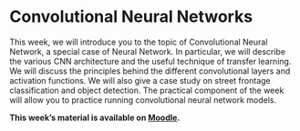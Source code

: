 # Convolutional Neural Networks
This week, we will introduce you to the topic of Convolutional Neural Network, a special case of Neural Network. In particular, we will describe the various CNN architecture and the useful technique of transfer learning. We will discuss the principles behind the different convolutional layers and activation functions. We will also give a case study on street frontage classification and object detection. The practical component of the week will allow you to practice running convolutional neural network models.

<div class="note">
**This week's material is available on [Moodle](https://moodle.ucl.ac.uk/course/view.php?id=23879).**
</div>
